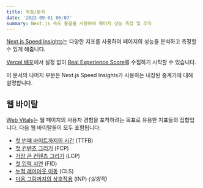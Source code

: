 ```yaml
---
title: 측정/분석
date: '2023-09-01 06:07'
summary: Next.js 속도 통찰을 사용하여 페이지 성능 측정 및 추적
---
```


<TOCInline toc={props.toc} asDisclosure />



[Next.js Speed Insights](https://nextjs.org/analytics)는 다양한 지표를 사용하여 페이지의 성능을 분석하고 측정할 수 있게 해줍니다.

[Vercel 배포](https://vercel.com/docs/concepts/speed-insights?utm_source=next-site&utm_medium=docs&utm_campaign=next-website)에서 설정 없이 [Real Experience Score](https://vercel.com/docs/concepts/speed-insights#core-web-vitals-explained?utm_source=next-site&utm_medium=docs&utm_campaign=next-website)를 수집하기 시작할 수 있습니다.

이 문서의 나머지 부분은 Next.js Speed Insights가 사용하는 내장된 중계기에 대해 설명합니다.

## 웹 바이탈

[Web Vitals](https://web.dev/vitals/)는 웹 페이지의 사용자 경험을 포착하려는 목표로 유용한 지표들의 집합입니다. 다음 웹 바이탈들이 모두 포함됩니다:

- [첫 번째 바이트까지의 시간](https://developer.mozilla.org/docs/Glossary/Time_to_first_byte) (TTFB)
- [첫 컨텐츠 그리기](https://developer.mozilla.org/docs/Glossary/First_contentful_paint) (FCP)
- [가장 큰 컨텐츠 그리기](https://web.dev/lcp/) (LCP)
- [첫 입력 지연](https://web.dev/fid/) (FID)
- [누적 레이아웃 이동](https://web.dev/cls/) (CLS)
- [다음 그림까지의 상호작용](https://web.dev/inp/) (INP) _(실험적)_

